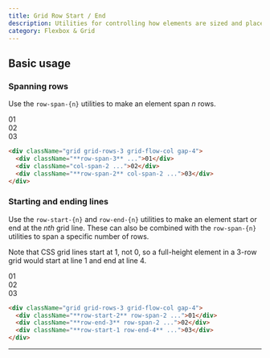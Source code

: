 ```yaml
---
title: Grid Row Start / End
description: Utilities for controlling how elements are sized and placed across grid rows.
category: Flexbox & Grid
---
```



## Basic usage

### Spanning rows

Use the `row-span-{n}` utilities to make an element span _n_ rows.

<Example>
  <div className="grid grid-rows-3 grid-flow-col gap-4 font-mono text-white text-sm text-center font-bold leading-6 bg-stripes-fuchsia rounded-lg">
    <div className="p-4 rounded-lg shadow-lg bg-fuchsia-500 grid place-content-center row-span-3">01</div>
    <div className="p-4 rounded-lg bg-fuchsia-300 grid place-content-center col-span-2 dark:bg-fuchsia-800 dark:text-fuchsia-400">02</div>
    <div className="p-4 rounded-lg shadow-lg bg-fuchsia-500 grid place-content-center row-span-2 col-span-2">03</div>
  </div>
</Example>

```html
<div className="grid grid-rows-3 grid-flow-col gap-4">
  <div className="**row-span-3** ...">01</div>
  <div className="col-span-2 ...">02</div>
  <div className="**row-span-2** col-span-2 ...">03</div>
</div>
```

### Starting and ending lines

Use the `row-start-{n}` and `row-end-{n}` utilities to make an element start or end at the _nth_ grid line. These can also be combined with the `row-span-{n}` utilities to span a specific number of rows.

Note that CSS grid lines start at 1, not 0, so a full-height element in a 3-row grid would start at line 1 and end at line 4.

<Example>
  <div className="grid grid-rows-3 grid-flow-col gap-4 font-mono text-white text-sm text-center font-bold leading-6 bg-stripes-sky rounded-lg">
    <div className="p-4 sm:p-12 rounded-lg shadow-lg bg-blue-500 grid place-content-center row-start-2 row-span-2">01</div>
    <div className="p-4 sm:p-12 rounded-lg shadow-lg bg-blue-500 grid place-content-center row-end-3 row-span-2">02</div>
    <div className="p-4 sm:p-12 rounded-lg shadow-lg bg-blue-500 grid place-content-center row-start-1 row-end-4">03</div>
  </div>
</Example>

```html
<div className="grid grid-rows-3 grid-flow-col gap-4">
  <div className="**row-start-2** row-span-2 ...">01</div>
  <div className="**row-end-3** row-span-2 ...">02</div>
  <div className="**row-start-1 row-end-4** ...">03</div>
</div>
```

---
